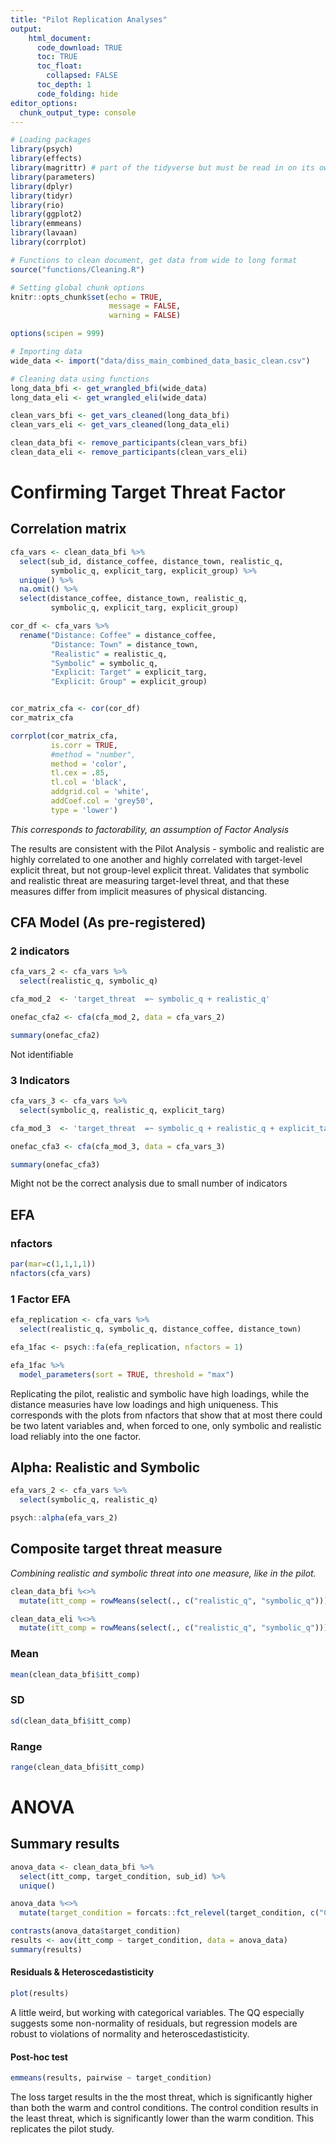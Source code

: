 ```yaml
---
title: "Pilot Replication Analyses"
output: 
    html_document:
      code_download: TRUE
      toc: TRUE
      toc_float:
        collapsed: FALSE
      toc_depth: 1
      code_folding: hide
editor_options: 
  chunk_output_type: console
---
```


```r
# Loading packages
library(psych)
library(effects)
library(magrittr) # part of the tidyverse but must be read in on its own
library(parameters)
library(dplyr)
library(tidyr)
library(rio)
library(ggplot2)
library(emmeans)
library(lavaan)
library(corrplot)

# Functions to clean document, get data from wide to long format
source("functions/Cleaning.R")

# Setting global chunk options
knitr::opts_chunk$set(echo = TRUE,
                      message = FALSE,
                      warning = FALSE)

options(scipen = 999)

# Importing data
wide_data <- import("data/diss_main_combined_data_basic_clean.csv")

# Cleaning data using functions
long_data_bfi <- get_wrangled_bfi(wide_data)
long_data_eli <- get_wrangled_eli(wide_data)

clean_vars_bfi <- get_vars_cleaned(long_data_bfi)
clean_vars_eli <- get_vars_cleaned(long_data_eli)

clean_data_bfi <- remove_participants(clean_vars_bfi)
clean_data_eli <- remove_participants(clean_vars_eli)
```

# Confirming Target Threat Factor {.tabset .tabset-fade .tabset-pills}

## Correlation matrix

```r
cfa_vars <- clean_data_bfi %>% 
  select(sub_id, distance_coffee, distance_town, realistic_q, 
         symbolic_q, explicit_targ, explicit_group) %>% 
  unique() %>% 
  na.omit() %>% 
  select(distance_coffee, distance_town, realistic_q, 
         symbolic_q, explicit_targ, explicit_group) 

cor_df <- cfa_vars %>% 
  rename("Distance: Coffee" = distance_coffee,
         "Distance: Town" = distance_town,
         "Realistic" = realistic_q,
         "Symbolic" = symbolic_q,
         "Explicit: Target" = explicit_targ,
         "Explicit: Group" = explicit_group)


cor_matrix_cfa <- cor(cor_df)
cor_matrix_cfa

corrplot(cor_matrix_cfa, 
         is.corr = TRUE, 
         #method = "number", 
         method = 'color',
         tl.cex = .85,
         tl.col = 'black',
         addgrid.col = 'white',
         addCoef.col = 'grey50',
         type = 'lower')
```

*This corresponds to factorability, an assumption of Factor Analysis*

The results are consistent with the Pilot Analysis - symbolic and realistic are highly correlated to one another and highly correlated with target-level explicit threat, but not group-level explicit threat. Validates that symbolic and realistic threat are measuring target-level threat, and that these measures differ from implicit measures of physical distancing.

## CFA Model (As pre-registered)

### 2 indicators

```r
cfa_vars_2 <- cfa_vars %>% 
  select(realistic_q, symbolic_q)

cfa_mod_2  <- 'target_threat  =~ symbolic_q + realistic_q'

onefac_cfa2 <- cfa(cfa_mod_2, data = cfa_vars_2) 

summary(onefac_cfa2) 
```

Not identifiable

### 3 Indicators

```r
cfa_vars_3 <- cfa_vars %>% 
  select(symbolic_q, realistic_q, explicit_targ)

cfa_mod_3  <- 'target_threat  =~ symbolic_q + realistic_q + explicit_targ'

onefac_cfa3 <- cfa(cfa_mod_3, data = cfa_vars_3) 

summary(onefac_cfa3) 
```

Might not be the correct analysis due to small number of indicators

## EFA

### nfactors

```r
par(mar=c(1,1,1,1))
nfactors(cfa_vars)
```

### 1 Factor EFA

```r
efa_replication <- cfa_vars %>% 
  select(realistic_q, symbolic_q, distance_coffee, distance_town)

efa_1fac <- psych::fa(efa_replication, nfactors = 1)

efa_1fac %>% 
  model_parameters(sort = TRUE, threshold = "max")
```

Replicating the pilot, realistic and symbolic have high loadings, while the distance measuries have low loadings and high uniqueness. This corresponds with the plots from nfactors that show that at most there could be two latent variables and, when forced to one, only symbolic and realistic load reliably into the one factor.

## Alpha: Realistic and Symbolic

```r
efa_vars_2 <- cfa_vars %>% 
  select(symbolic_q, realistic_q)

psych::alpha(efa_vars_2)
```

## Composite target threat measure

*Combining realistic and symbolic threat into one measure, like in the pilot.*

```r
clean_data_bfi %<>%   
  mutate(itt_comp = rowMeans(select(., c("realistic_q", "symbolic_q"))))

clean_data_eli %<>%   
  mutate(itt_comp = rowMeans(select(., c("realistic_q", "symbolic_q"))))
```

### Mean

```r
mean(clean_data_bfi$itt_comp)
```

### SD

```r
sd(clean_data_bfi$itt_comp)
```

### Range

```r
range(clean_data_bfi$itt_comp)
```

# ANOVA {.tabset .tabset-fade .tabset-pills}

## Summary results

```r
anova_data <- clean_data_bfi %>% 
  select(itt_comp, target_condition, sub_id) %>% 
  unique()

anova_data %<>% 
  mutate(target_condition = forcats::fct_relevel(target_condition, c("CONTROL", "WARM", "LOSS")))

contrasts(anova_data$target_condition)
results <- aov(itt_comp ~ target_condition, data = anova_data)
summary(results)
```

#### Residuals & Heteroscedastisticity

```r
plot(results)
```

A little weird, but working with categorical variables. The QQ especially suggests some non-normality of residuals, but regression models are robust to violations of normality and heteroscedastisticity.

#### Post-hoc test

```r
emmeans(results, pairwise ~ target_condition)
```

The loss target results in the the most threat, which is significantly higher than both the warm and control conditions. The control condition results in the least threat, which is significantly lower than the warm condition. This replicates the pilot study.

